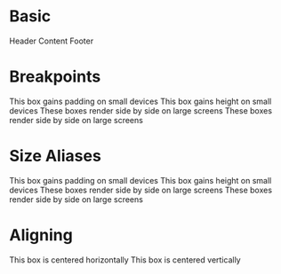 
<Meta title="Documentation|Examples" component={Grid} />

# Basic

<Preview>
  <Story name="Basic">
    <Grid.Provider debug>
      <Grid.Bounds direction="vertical">
        <Grid.Box>Header</Grid.Box>
        <Grid.Box>Content</Grid.Box>
        <Grid.Box>Footer</Grid.Box>
      </Grid.Bounds>
    </Grid.Provider>
  </Story>
</Preview>

# Breakpoints

<Preview>
  <Story name="Breakpoints">
    <Grid.Provider
      debug
      padding="20px"
      breakpoints={{ sm: "-500", md: "501-750", lg: "+750" }}
    >
      <Grid.Bounds direction="vertical">
        <Grid.Box sm={{ padding: "40px" }}>
          This box gains padding on small devices
        </Grid.Box>
        <Grid.Box sm={{ height: "200px" }}>
          This box gains height on small devices
        </Grid.Box>
        <Grid.Bounds direction="vertical" lg={{ direction: "horizontal" }}>
          <Grid.Box>These boxes render side by side on large screens</Grid.Box>
          <Grid.Box>These boxes render side by side on large screens</Grid.Box>
        </Grid.Bounds>
      </Grid.Bounds>
    </Grid.Provider>
  </Story>
</Preview>

# Size Aliases

<Preview>
  <Story name="Size Aliases">
    <Grid.Provider
      debug
      padding="20px"
      breakpoints={{ sm: "-500", md: "501-750", lg: "+750" }}
    >
      <Grid.Bounds direction="vertical">
        <Grid.Box sm={{ padding: "40px" }}>
          This box gains padding on small devices
        </Grid.Box>
        <Grid.Box sm={{ width: "half", height: "200px" }}>
          This box gains height on small devices
        </Grid.Box>
        <Grid.Bounds
          direction="vertical"
          lg={{ direction: "horizontal", width: "half" }}
        >
          <Grid.Box>These boxes render side by side on large screens</Grid.Box>
          <Grid.Box lg={{ width: "threeQuarters", height: "200px" }}>
            These boxes render side by side on large screens
          </Grid.Box>
        </Grid.Bounds>
      </Grid.Bounds>
    </Grid.Provider>
  </Story>
</Preview>

# Aligning

<Preview>
  <Story name="Aligning">
    <Grid.Provider
      debug
      padding="20px"
      breakpoints={{ sm: "-500", md: "501-750", lg: "+750" }}
    >
      <Grid.Bounds direction="vertical" height="500px">
        <Grid.Bounds direction="vertical" height="50%" halign="center">
          <Grid.Box width="50%">This box is centered horizontally</Grid.Box>
        </Grid.Bounds>
        <Grid.Bounds direction="vertical" height="50%" valign="center">
          <Grid.Box width="50%">This box is centered vertically</Grid.Box>
        </Grid.Bounds>
      </Grid.Bounds>
    </Grid.Provider>
  </Story>
</Preview>
